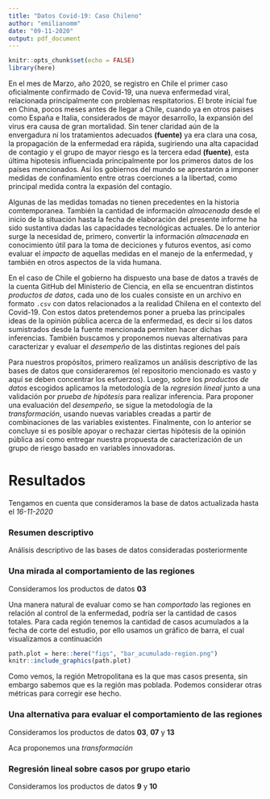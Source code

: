 ```yaml
---
title: "Datos Covid-19: Caso Chileno"
author: "emilianomm"
date: "09-11-2020"
output: pdf_document
---
```


```r
knitr::opts_chunk$set(echo = FALSE)
library(here)
```


En el mes de Marzo, año 2020, se registro en Chile el primer caso oficialmente confirmado de Covid-19, una nueva enfermedad viral, relacionada principalmente con problemas respitatorios. El brote inicial fue en China, pocos meses antes de llegar a Chile, cuando ya en otros paises como España e Italia, considerados de mayor desarrollo, la expansión del virus era causa de gran mortalidad. Sin tener claridad aún de la envergadura ni los tratamientos adecuados **(fuente)** ya era clara una cosa, la propagación de la enfermedad era rápida, sugiriendo una alta capacidad de contagio y el grupo de mayor riesgo es la tercera edad **(fuente)**, esta última hipotesis influenciada principalmente por los primeros datos de los países mencionados. Así los gobiernos del mundo se aprestarón a imponer medidas de confinamiento entre otras coerciones a la libertad, como principal medida contra la expasión del contagio.

Algunas de las medidas tomadas no tienen precedentes en la historia comtemporanea. También la cantidad de información *almacenada* desde el inicio de la situación hasta la fecha de elaboración del presente informe ha sido sustantiva dadas las capacidades tecnológicas actuales. De lo anterior surge la necesidad de, primero, convertir la información *almacenada* en conocimiento útil para la toma de deciciones y futuros eventos, así como evaluar el *impacto* de aquellas medidas en el manejo de la enfermedad, y también en otros aspectos de la vida humana. 

En el caso de Chile el gobierno ha dispuesto una base de datos a través de la cuenta GitHub del Ministerio de Ciencia, en ella se encuentran distintos *productos de datos*, cada uno de los cuales consiste en un archivo en formato ``.csv`` con datos relacionados a la realidad Chilena en el contexto del Covid-19. Con estos datos pretendemos poner a prueba las principales ideas de la opinión pública acerca de la enfermedad, es decir si los datos sumistrados desde la fuente mencionada permiten hacer dichas inferencias. También buscamos y proponemos nuevas alternativas para caracterizar y evaluar el *desempeño* de las distintas regiones del país

Para nuestros propósitos, primero realizamos un análisis descriptivo de las bases de datos que consideraremos (el repositorio mencionado es vasto y aquí se deben concentrar los esfuerzos). Luego, sobre los *productos de datos* escogidos aplicamos la metodología de la *regresión lineal* junto a una validación por *prueba de hipótesis* para realizar inferencia. Para proponer una evaluación del *desempeño*, se sigue la metodología de la *transformación*, usando nuevas variables creadas a partir de combinaciones de las variables existentes. Finalmente, con lo anterior se concluye si es posible  apoyar o rechazar ciertas hipótesis de la opinión pública así como entregar nuestra propuesta de caracterización de un grupo de riesgo basado en variables innovadoras.

# Resultados

Tengamos en cuenta que consideramos la base de datos actualizada hasta el *16-11-2020*

### Resumen descriptivo

Análisis descriptivo de las bases de datos consideradas posteriormente


### Una mirada al comportamiento de las regiones

Consideramos los productos de datos **03**

Una manera natural de evaluar como se han *comportado* las regiones en relación al control de la enfermedad, podría ser la cantidad de casos totales. Para cada región tenemos la cantidad de casos acumulados a la fecha de corte del estudio, por ello usamos un gráfico de barra, el cual visualizamos a continuación

```r
path.plot = here::here("figs", "bar_acumulado-region.png")
knitr::include_graphics(path.plot)
```

Como vemos, la región Metropolitana es la que mas casos presenta, sin embargo sabemos que es la región mas poblada. Podemos considerar otras métricas para corregir ese hecho.

### Una alternativa para evaluar el comportamiento de las regiones

Consideramos los productos de datos **03**, **07** y **13**

Aca proponemos una *transformación*


### Regresión lineal sobre casos por grupo etario

Consideramos los productos de datos **9** y **10**


